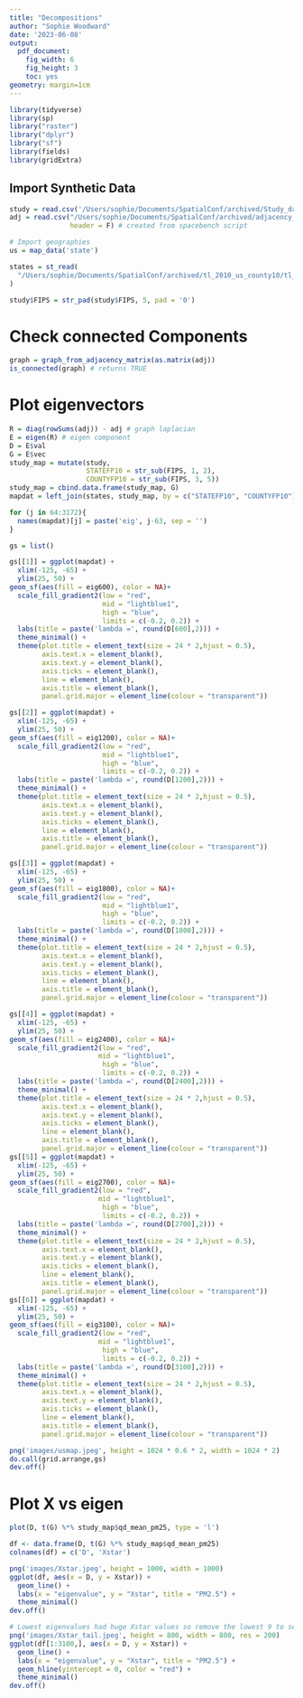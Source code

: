 ```yaml
---
title: "Decompositions"
author: "Sophie Woodward"
date: '2023-06-08'
output:
  pdf_document:
    fig_width: 6
    fig_height: 3
    toc: yes
geometry: margin=1cm
---
```


```r
library(tidyverse)
library(sp)
library("raster")
library("dplyr")
library("sf")
library(fields)
library(gridExtra)
```

## Import Synthetic Data
```r
study = read.csv('/Users/sophie/Documents/SpatialConf/archived/Study_dataset_2010.csv')
adj = read.csv("/Users/sophie/Documents/SpatialConf/archived/adjacency_matrix.csv",
               header = F) # created from spacebench script

# Import geographies
us = map_data('state')

states = st_read(
  "/Users/sophie/Documents/SpatialConf/archived/tl_2010_us_county10/tl_2010_us_county10.shp"
)

study$FIPS = str_pad(study$FIPS, 5, pad = '0')
```

# Check connected Components
```r
graph = graph_from_adjacency_matrix(as.matrix(adj))
is_connected(graph) # returns TRUE
```

# Plot eigenvectors
```r
R = diag(rowSums(adj)) - adj # graph laplacian 
E = eigen(R) # eigen component
D = E$val
G = E$vec
study_map = mutate(study, 
                   STATEFP10 = str_sub(FIPS, 1, 2),
                   COUNTYFP10 = str_sub(FIPS, 3, 5))
study_map = cbind.data.frame(study_map, G)
mapdat = left_join(states, study_map, by = c("STATEFP10", "COUNTYFP10"))

for (j in 64:3172){
  names(mapdat)[j] = paste('eig', j-63, sep = '')
}

gs = list()

gs[[1]] = ggplot(mapdat) +
  xlim(-125, -65) + 
  ylim(25, 50) +
geom_sf(aes(fill = eig600), color = NA)+
  scale_fill_gradient2(low = "red", 
                       mid = "lightblue1",
                       high = "blue", 
                       limits = c(-0.2, 0.2)) +
  labs(title = paste('lambda =', round(D[600],2))) + 
  theme_minimal() +
  theme(plot.title = element_text(size = 24 * 2,hjust = 0.5),
        axis.text.x = element_blank(),
        axis.text.y = element_blank(),
        axis.ticks = element_blank(),
        line = element_blank(),
        axis.title = element_blank(),
        panel.grid.major = element_line(colour = "transparent"))

gs[[2]] = ggplot(mapdat) +
  xlim(-125, -65) + 
  ylim(25, 50) +
geom_sf(aes(fill = eig1200), color = NA)+
  scale_fill_gradient2(low = "red", 
                       mid = "lightblue1",
                       high = "blue", 
                       limits = c(-0.2, 0.2)) +
  labs(title = paste('lambda =', round(D[1200],2))) + 
  theme_minimal() +
  theme(plot.title = element_text(size = 24 * 2,hjust = 0.5),
        axis.text.x = element_blank(),
        axis.text.y = element_blank(),
        axis.ticks = element_blank(),
        line = element_blank(),
        axis.title = element_blank(),
        panel.grid.major = element_line(colour = "transparent"))

gs[[3]] = ggplot(mapdat) +
  xlim(-125, -65) + 
  ylim(25, 50) +
geom_sf(aes(fill = eig1800), color = NA)+
  scale_fill_gradient2(low = "red", 
                       mid = "lightblue1",
                       high = "blue", 
                       limits = c(-0.2, 0.2)) +
  labs(title = paste('lambda =', round(D[1800],2))) + 
  theme_minimal() +
  theme(plot.title = element_text(size = 24 * 2,hjust = 0.5),
        axis.text.x = element_blank(),
        axis.text.y = element_blank(),
        axis.ticks = element_blank(),
        line = element_blank(),
        axis.title = element_blank(),
        panel.grid.major = element_line(colour = "transparent"))

gs[[4]] = ggplot(mapdat) +
  xlim(-125, -65) + 
  ylim(25, 50) +
geom_sf(aes(fill = eig2400), color = NA)+
  scale_fill_gradient2(low = "red", 
                      mid = "lightblue1",
                       high = "blue", 
                       limits = c(-0.2, 0.2)) +
  labs(title = paste('lambda =', round(D[2400],2))) + 
  theme_minimal() +
  theme(plot.title = element_text(size = 24 * 2,hjust = 0.5),
        axis.text.x = element_blank(),
        axis.text.y = element_blank(),
        axis.ticks = element_blank(),
        line = element_blank(),
        axis.title = element_blank(),
        panel.grid.major = element_line(colour = "transparent"))
gs[[5]] = ggplot(mapdat) +
  xlim(-125, -65) + 
  ylim(25, 50) +
geom_sf(aes(fill = eig2700), color = NA)+
  scale_fill_gradient2(low = "red", 
                      mid = "lightblue1",
                       high = "blue", 
                       limits = c(-0.2, 0.2)) +
  labs(title = paste('lambda =', round(D[2700],2))) + 
  theme_minimal() +
  theme(plot.title = element_text(size = 24 * 2,hjust = 0.5),
        axis.text.x = element_blank(),
        axis.text.y = element_blank(),
        axis.ticks = element_blank(),
        line = element_blank(),
        axis.title = element_blank(),
        panel.grid.major = element_line(colour = "transparent"))
gs[[6]] = ggplot(mapdat) +
  xlim(-125, -65) + 
  ylim(25, 50) +
geom_sf(aes(fill = eig3100), color = NA)+
  scale_fill_gradient2(low = "red", 
                      mid = "lightblue1",
                       high = "blue", 
                       limits = c(-0.2, 0.2)) +
  labs(title = paste('lambda =', round(D[3100],2))) + 
  theme_minimal() +
  theme(plot.title = element_text(size = 24 * 2,hjust = 0.5),
        axis.text.x = element_blank(),
        axis.text.y = element_blank(),
        axis.ticks = element_blank(),
        line = element_blank(),
        axis.title = element_blank(),
        panel.grid.major = element_line(colour = "transparent"))

png('images/usmap.jpeg', height = 1024 * 0.6 * 2, width = 1024 * 2)
do.call(grid.arrange,gs)
dev.off()

```

# Plot X vs eigen
```r
plot(D, t(G) %*% study_map$qd_mean_pm25, type = 'l')

df <- data.frame(D, t(G) %*% study_map$qd_mean_pm25)
colnames(df) = c('D', 'Xstar')

png('images/Xstar.jpeg', height = 1000, width = 1000)
ggplot(df, aes(x = D, y = Xstar)) +
  geom_line() +
  labs(x = "eigenvalue", y = "Xstar", title = "PM2.5") +
  theme_minimal()
dev.off()

# Lowest eigenvalues had huge Xstar values so remove the lowest 9 to see more of a trend
png('images/Xstar_tail.jpeg', height = 800, width = 800, res = 200)
ggplot(df[1:3100,], aes(x = D, y = Xstar)) +
  geom_line() +
  labs(x = "eigenvalue", y = "Xstar", title = "PM2.5") +
  geom_hline(yintercept = 0, color = "red") +
  theme_minimal()
dev.off()
```






